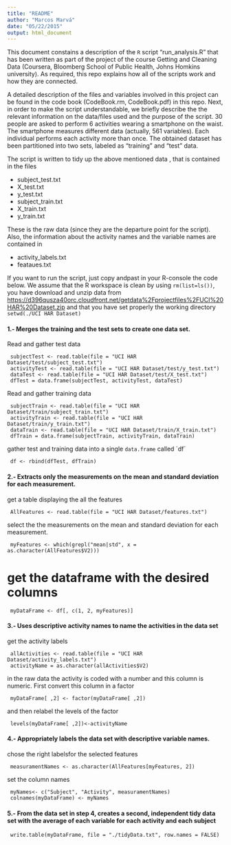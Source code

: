 ```yaml
---
title: "README"
author: "Marcos Marvá"
date: "05/22/2015"
output: html_document
---
```



This document constains a description of the `R`  script "run_analysis.R" that has been written as part of the project of the course Getting and Cleaning Data (Coursera, Bloomberg School of Public Health, Johns Homkins university). As required, this repo explains how all of the scripts work and how they are connected.  



A detailed description of the files and variables involved in this project can  be found in the code book (CodeBook.rm, CodeBook.pdf) in this repo. Next, in order to make the script understandable, we briefly describe the 
the relevant information on the data/files used and the purpose of the script.  30 people are asked to perform 
6 activities wearing a smartphone on the waist. The smartphone measures different data (actually, 561 
variables). Each individual performs each activity more than once. The obtained dataset has been partitioned into two sets, labeled as "training" and "test" data. 


The script is written to tidy up the above mentioned data , that is 
contained in the files 

  * subject_test.txt
  * X_test.txt
  * y_test.txt
  * subject_train.txt
  * X_train.txt
  * y_train.txt

These is the raw data (since they are the departure point for the script). Also, the information 
about the activity names and the variable names are contained in 

  * activity_labels.txt
  * feataues.txt

If you want to run the script, just copy andpast in your R-console the code below.  We assume that the R workspace is clean by using `rm(list=ls())`, you have download and unzip data from <https://d396qusza40orc.cloudfront.net/getdata%2Fprojectfiles%2FUCI%20HAR%20Dataset.zip> and that you have set properly the working directory `setwd(./UCI HAR Dataset)`


#### 1.- Merges the training and the test sets to create one data set.
Read and gather test data

     subjectTest <- read.table(file = "UCI HAR Dataset/test/subject_test.txt")
     activityTest <- read.table(file = "UCI HAR Dataset/test/y_test.txt")
     dataTest <- read.table(file = "UCI HAR Dataset/test/X_test.txt")
     dfTest = data.frame(subjectTest, activityTest, dataTest)

Read and gather training data

     subjectTrain <- read.table(file = "UCI HAR Dataset/train/subject_train.txt")
     activityTrain <- read.table(file = "UCI HAR Dataset/train/y_train.txt")
     dataTrain <- read.table(file = "UCI HAR Dataset/train/X_train.txt")
     dfTrain = data.frame(subjectTrain, activityTrain, dataTrain)

gather test and training data into a single `data.frame` called ´df´

     df <- rbind(dfTest, dfTrain)


#### 2.- Extracts only the measurements on the mean and standard deviation for each measurement. 

get a table displaying the all the features

     AllFeatures <- read.table(file = "UCI HAR Dataset/features.txt")

select the the measurements on the mean and standard deviation for each measurement. 

     myFeatures <- which(grepl("mean|std", x = as.character(AllFeatures$V2)))
# get the dataframe with the desired columns

     myDataFrame <- df[, c(1, 2, myFeatures)]


#### 3.- Uses descriptive activity names to name the activities in the data set

get the activity labels 

     allActivities <- read.table(file = "UCI HAR Dataset/activity_labels.txt")
     activityName = as.character(allActivities$V2)

in the raw data the activity is coded with a number and this column is numeric. 
First convert this column in a factor
     
     myDataFrame[ ,2] <- factor(myDataFrame[ ,2])

and then relabel the levels of the factor

     levels(myDataFrame[ ,2])<-activityName


#### 4.- Appropriately labels the data set with descriptive variable names. 

chose the right labelsfor the selected features

     measuramentNames <- as.character(AllFeatures[myFeatures, 2])

set the column names

     myNames<- c("Subject", "Activity", measuramentNames)
     colnames(myDataFrame) <- myNames


#### 5.- From the data set in step 4, creates a second, independent tidy data set with the average of each variable for each activity and each subject
     
     write.table(myDataFrame, file = "./tidyData.txt", row.names = FALSE)


